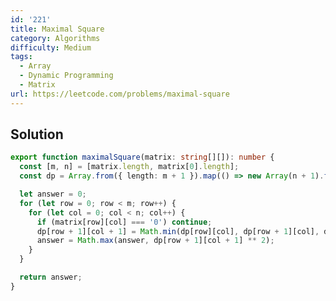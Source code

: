 ```yaml
---
id: '221'
title: Maximal Square
category: Algorithms
difficulty: Medium
tags:
  - Array
  - Dynamic Programming
  - Matrix
url: https://leetcode.com/problems/maximal-square
---
```


## Solution

```typescript showLineNumbers
export function maximalSquare(matrix: string[][]): number {
  const [m, n] = [matrix.length, matrix[0].length];
  const dp = Array.from({ length: m + 1 }).map(() => new Array(n + 1).fill(0));

  let answer = 0;
  for (let row = 0; row < m; row++) {
    for (let col = 0; col < n; col++) {
      if (matrix[row][col] === '0') continue;
      dp[row + 1][col + 1] = Math.min(dp[row][col], dp[row + 1][col], dp[row][col + 1]) + 1;
      answer = Math.max(answer, dp[row + 1][col + 1] ** 2);
    }
  }

  return answer;
}
```
